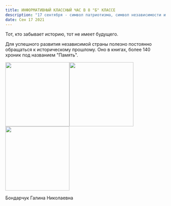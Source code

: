 ```yaml
---
title: ИНФОРМАТИВНЫЙ КЛАССНЫЙ ЧАС В 8 "Б" КЛАССЕ
description: "17 сентября - символ патриотизма, символ независимости и стойкости страны."
date: Сен 17 2021
---
```

Тот, кто забывает историю, тот не имеет будущего.

Для успешного развития независимой страны полезно постоянно обращаться к историческому прошлому. Оно в книгах, более 140 хроник под названием "Память".

<img src="https://gim.roo-stolin.gov.by/files/00765/obj/120/38003/img/IMG-522cdb8066fdc274ed91ae3291bd4af9-V.jpg" width="200"/><img src="https://gim.roo-stolin.gov.by/files/00765/obj/120/38003/img/IMG-878d4a33df609ff8c8e481829ca745c7-V.jpg" width="200"/><img src="https://gim.roo-stolin.gov.by/files/00765/obj/120/38003/img/IMG-206325bdfa6db93afca3c25b0c65131d-V.jpg" width="200"/>


Бондарчук Галина Николаевна
